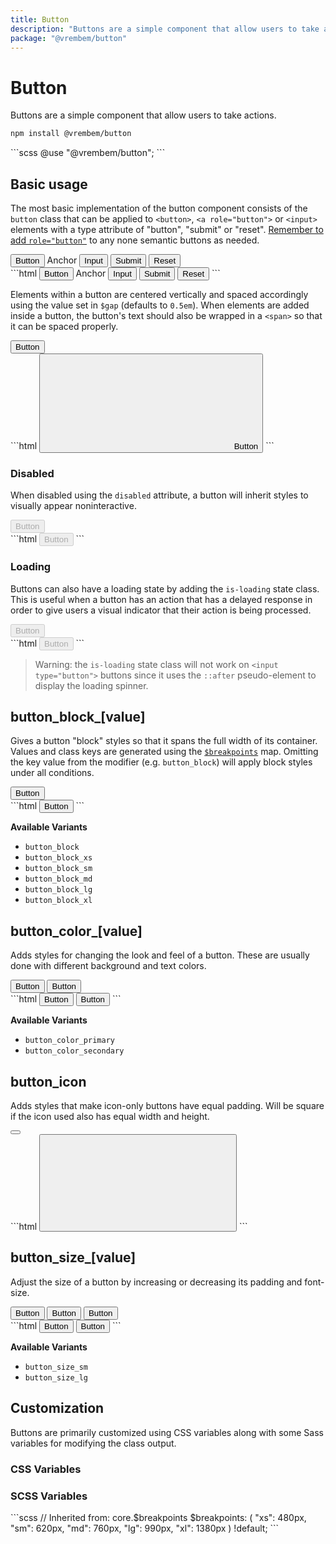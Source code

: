 ```yaml
---
title: Button
description: "Buttons are a simple component that allow users to take actions."
package: "@vrembem/button"
---
```



# Button

Buttons are a simple component that allow users to take actions.

```sh
npm install @vrembem/button
```

<CodeExample lang="scss">
  ```scss
  @use "@vrembem/button";
  ```
</CodeExample>

## Basic usage

The most basic implementation of the button component consists of the `button` class that can be applied to `<button>`, `<a role="button">` or `<input>` elements with a type attribute of "button", "submit" or "reset". [Remember to add `role="button"`](https://developer.mozilla.org/en-US/docs/Web/Accessibility/ARIA/Roles/button_role) to any none semantic buttons as needed.

<CodeExample>
  <div slot="output" class="level">
    <button class="button">Button</button>
    <a class="button" role="button">Anchor</a>
    <input class="button" type="button" value="Input" />
    <input class="button" type="submit" value="Submit" />
    <input class="button" type="reset" value="Reset" />
  </div>
  ```html
  <button class="button">Button</button>
  <a class="button" role="button">Anchor</a>
  <input class="button" type="button" value="Input" />
  <input class="button" type="submit" value="Submit" />
  <input class="button" type="reset" value="Reset" />
  ```
</CodeExample>

Elements within a button are centered vertically and spaced accordingly using the value set in `$gap` (defaults to `0.5em`). When elements are added inside a button, the button's text should also be wrapped in a `<span>` so that it can be spaced properly.

<CodeExample>
  <div slot="output">
    <button class="button">
      <Icon name="anchor" iconClass="icon_size_sm" />
      <span>Button</span>
      <span class="arrow"></span>
    </button>
  </div>
  ```html
  <button class="button">
    <svg class="icon icon_size_sm">...</svg>
    <span>Button</span>
    <span class="arrow"></span>
  </button>
  ```
</CodeExample>

### Disabled

When disabled using the `disabled` attribute, a button will inherit styles to visually appear noninteractive.

<CodeExample>
  <div slot="output">
    <button class="button" disabled>Button</button>
  </div>
  ```html
  <button class="button" disabled>Button</button>
  ```
</CodeExample>

### Loading

Buttons can also have a loading state by adding the `is-loading` state class. This is useful when a button has an action that has a delayed response in order to give users a visual indicator that their action is being processed.

<CodeExample>
  <div slot="output">
    <button class="button is-loading" disabled>Button</button>
  </div>
  ```html
  <button class="button is-loading" disabled>Button</button>
  ```
</CodeExample>

> Warning: the `is-loading` state class will not work on `<input type="button">` buttons since it uses the `::after` pseudo-element to display the loading spinner.

## button_block_[value]

Gives a button "block" styles so that it spans the full width of its container. Values and class keys are generated using the [`$breakpoints`](#breakpoints) map. Omitting the key value from the modifier (e.g. `button_block`) will apply block styles under all conditions.

<CodeExample>
  <div slot="output">
    <button class="button button_block">Button</button>
  </div>
  ```html
  <button class="button button_block">Button</button>
  ```
</CodeExample>

**Available Variants**

- `button_block`
- `button_block_xs`
- `button_block_sm`
- `button_block_md`
- `button_block_lg`
- `button_block_xl`

## button_color_[value]

Adds styles for changing the look and feel of a button. These are usually done with different background and text colors.

<CodeExample>
  <div slot="output" class="level">
    <button class="button button_color_primary">Button</button>
    <button class="button button_color_secondary">Button</button>
  </div>
  ```html
  <button class="button button_color_primary">Button</button>
  <button class="button button_color_secondary">Button</button>
  ```
</CodeExample>

**Available Variants**

- `button_color_primary`
- `button_color_secondary`

## button_icon

Adds styles that make icon-only buttons have equal padding. Will be square if the icon used also has equal width and height.

<CodeExample>
  <div slot="output">
    <button class="button button_icon">
      <Icon name="anchor" />
    </button>
  </div>
  ```html
  <button class="button button_icon">
    <svg class="icon">...</svg>
  </button>
  ```
</CodeExample>

## button_size_[value]

Adjust the size of a button by increasing or decreasing its padding and font-size.

<CodeExample>
  <div slot="output" class="level">
    <button class="button button_size_lg">Button</button>
    <button class="button">Button</button>
    <button class="button button_size_sm">Button</button>
  </div>
  ```html
  <button class="button button_size_lg">Button</button>
  <button class="button button_size_sm">Button</button>
  ```
</CodeExample>

**Available Variants**

- `button_size_sm`
- `button_size_lg`

## Customization

Buttons are primarily customized using CSS variables along with some Sass variables for modifying the class output.

### CSS Variables

<VarCard name="--vb-custom-prop" value="asdf" description="Some description of what this does..." />

### SCSS Variables

<VarCard name="$prefix-block" value="null" description="String to prefix blocks with." />
<VarCard name="$prefix-element" value="__" description="String to prefix elements with." />
<VarCard name="$prefix-modifier" value="_" description="String to prefix modifiers with." />
<VarCard name="$prefix-modifier-value" value="_" description="String to prefix modifier values with." />
<VarCard name="$breakpoints" type="map" description="The breakpoints map the button_block_[value] modifier uses to build its styles.">
  ```scss
  // Inherited from: core.$breakpoints
  $breakpoints: (
    "xs": 480px,
    "sm": 620px,
    "md": 760px,
    "lg": 990px,
    "xl": 1380px
  ) !default;
  ```
</VarCard>
